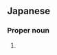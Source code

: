 ==Japanese==
{{ja-kanjitab|わか|い}}

===Proper noun===
{{ja-pos|わかい|proper}}

# {{surname|lang=ja|sort=わかい}}